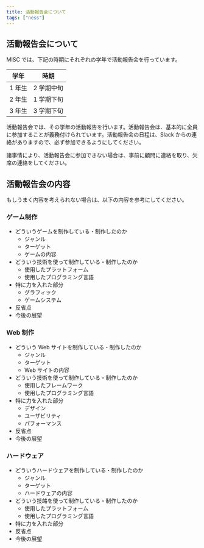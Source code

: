 ```yaml
---
title: 活動報告会について
tags: ["ness"]
---
```




## 活動報告会について

MISC では、下記の時期にそれぞれの学年で活動報告会を行っています。

| 学年   | 時期     |
|------|--------|
| 1 年生 | 2 学期中旬 |
| 2 年生 | 1 学期下旬 |
| 3 年生 | 3 学期下旬 |

活動報告会では、その学年の活動報告を行います。活動報告会は、基本的に全員に参加することが義務付けられています。活動報告会の日程は、Slack からの連絡がありますので、必ず参加できるようにしてください。

諸事情により、活動報告会に参加できない場合は、事前に顧問に連絡を取り、欠席の連絡をしてください。

## 活動報告会の内容

もしうまく内容を考えられない場合は、以下の内容を参考にしてください。

### ゲーム制作

- どういうゲームを制作している・制作したのか
  - ジャンル
  - ターゲット
  - ゲームの内容
- どういう技術を使って制作している・制作したのか
  - 使用したプラットフォーム
  - 使用したプログラミング言語
- 特に力を入れた部分
  - グラフィック
  - ゲームシステム
- 反省点
- 今後の展望

### Web 制作

- どういう Web サイトを制作している・制作したのか
  - ジャンル
  - ターゲット
  - Web サイトの内容
- どういう技術を使って制作している・制作したのか
  - 使用したフレームワーク
  - 使用したプログラミング言語
- 特に力を入れた部分
  - デザイン
  - ユーザビリティ
  - パフォーマンス
- 反省点
- 今後の展望

### ハードウェア

- どういうハードウェアを制作している・制作したのか
  - ジャンル
  - ターゲット
  - ハードウェアの内容
- どういう技衉を使って制作している・制作したのか
  - 使用したプラットフォーム
  - 使用したプログラミング言語
- 特に力を入れた部分
- 反省点
- 今後の展望
